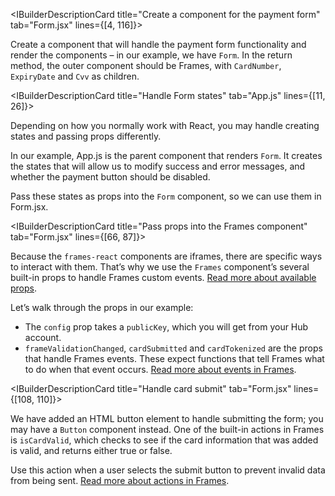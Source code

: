 <IBuilderDescriptionCard title="Create a component for the payment form" tab="Form.jsx" lines={[4, 116]}>

Create a component that will handle the payment form functionality and render the components – in our example, we have `Form`. In the return method, the outer component should be Frames, with `CardNumber`, `ExpiryDate` and `Cvv` as children. 

</IBuilderDescriptionCard>

<IBuilderDescriptionCard title="Handle Form states" tab="App.js" lines={[11, 26]}>

Depending on how you normally work with React, you may handle creating states and passing props differently. 

In our example, App.js is the parent component that renders `Form`. It creates the states that will allow us to modify success and error messages, and whether the payment button should be disabled. 

Pass these states as props into the `Form` component, so we can use them in Form.jsx.

</IBuilderDescriptionCard>

<IBuilderDescriptionCard title="Pass props into the Frames component" tab="Form.jsx" lines={[66, 87]}>

Because the `frames-react` components are iframes, there are specific ways to interact with them. That’s why we use the `Frames` component’s several built-in props to handle Frames custom events. [Read more about available props](https://github.com/checkout/frames-react#the-props).

Let’s walk through the props in our example: 

- The `config` prop takes a `publicKey`, which you will get from your Hub account. 
- `frameValidationChanged`, `cardSubmitted` and `cardTokenized` are the props that handle Frames events. These expect functions that tell Frames what to do when that event occurs. [Read more about events in Frames](/integrate/frames/frames-reference#Events).

</IBuilderDescriptionCard>

<IBuilderDescriptionCard title="Handle card submit" tab="Form.jsx" lines={[108, 110]}>

We have added an HTML button element to handle submitting the form; you may have a `Button` component instead. One of the built-in actions in Frames is `isCardValid`, which checks to see if the card information that was added is valid, and returns either true or false. 

Use this action when a user selects the submit button to prevent invalid data from being sent. [Read more about actions in Frames](/integrate/frames/frames-reference#Actions).

</IBuilderDescriptionCard>